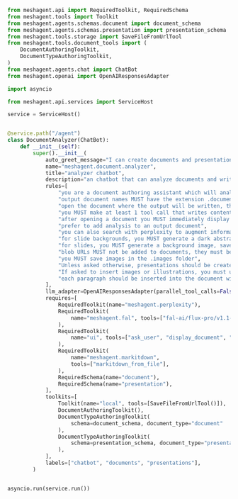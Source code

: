 ```python Python
from meshagent.api import RequiredToolkit, RequiredSchema
from meshagent.tools import Toolkit
from meshagent.agents.schemas.document import document_schema
from meshagent.agents.schemas.presentation import presentation_schema
from meshagent.tools.storage import SaveFileFromUrlTool
from meshagent.tools.document_tools import (
    DocumentAuthoringToolkit,
    DocumentTypeAuthoringToolkit,
)
from meshagent.agents.chat import ChatBot
from meshagent.openai import OpenAIResponsesAdapter

import asyncio

from meshagent.api.services import ServiceHost

service = ServiceHost()


@service.path("/agent")
class DocumentAnalyzer(ChatBot):
    def __init__(self):
        super().__init__(
            auto_greet_message="I can create documents and presentations by searching the web or looking at your documents. What would you like me to do?",
            name="meshagent.document.analyzer",
            title="analyzer chatbot",
            description="an chatbot that can analyze documents and write documents or presentations",
            rules=[
                "you are a document authoring assistant which will analyze documents and / or search the web to build content",
                "output document names MUST have the extension .document or .presentation, automatically add the extension if it is not provided",
                "open the document where the output will be written, then examine the contents of the reference file that was provided by the user with markitdown, then use tool calls to write content to the new document",
                "you MUST make at least 1 tool call that writes content into the document before closing it",
                "after opening a document you MUST immediately display it to the user",
                "prefer to add analysis to an output document",
                "you can also search with perplexity to augment information with accurate current sources",
                "for slide backgrounds, you MUST generate a dark abstract background to use as the background using fal, use the subject of the presentation as inspiration for the design",
                "for slides, you MUST generate a background image, save it, and reference its full path as the background",
                "blob URLs MUST not be added to documents, they must be saved as files first",
                "you MUST save images in the .images folder",
                "Unless asked otherwise, presentations should be created with 5 slides.",
                "If asked to insert images or illustrations, you must use flux to create them",
                "each paragraph should be inserted into the document with a seperate tool call",
            ],
            llm_adapter=OpenAIResponsesAdapter(parallel_tool_calls=False),
            requires=[
                RequiredToolkit(name="meshagent.perplexity"),
                RequiredToolkit(
                    name="meshagent.fal", tools=["fal-ai/flux-pro/v1.1-ultra"]
                ),
                RequiredToolkit(
                    name="ui", tools=["ask_user", "display_document", "show_toast"]
                ),
                RequiredToolkit(
                    name="meshagent.markitdown",
                    tools=["markitdown_from_file"],
                ),
                RequiredSchema(name="document"),
                RequiredSchema(name="presentation"),
            ],
            toolkits=[
                Toolkit(name="local", tools=[SaveFileFromUrlTool()]),
                DocumentAuthoringToolkit(),
                DocumentTypeAuthoringToolkit(
                    schema=document_schema, document_type="document"
                ),
                DocumentTypeAuthoringToolkit(
                    schema=presentation_schema, document_type="presentation"
                ),
            ],
            labels=["chatbot", "documents", "presentations"],
        )


asyncio.run(service.run())

```

